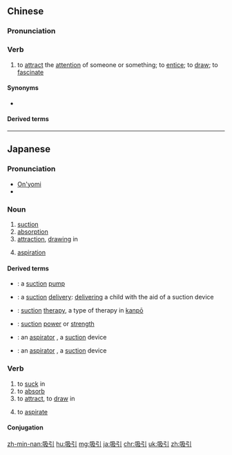 ==Chinese==
{{zh-forms}}

===Pronunciation===
{{zh-pron
|m=xīyǐn
|c=kap1 jan5
|h=pfs=khip-yîn
|mn=khip-ín
|ma=Zh-xiyin.ogg
|cat=v
}}

===Verb===
{{zh-verb}}

# to [[attract]] the [[attention]] of someone or something; to [[entice]]; to [[draw]]; to [[fascinate]]
#: {{zh-x|吸引 眼球|to '''catch''' people's eyes}}

====Synonyms====
* {{zh-l|招引}}

====Derived terms====
{{zh-der|吸引力}}

----

==Japanese==
{{ja-kanjitab|きゅう|いん|yomi=on}}

===Pronunciation===
* [[音読み|On'yomi]]
* {{IPA|lang=ja|[kjɯᵝːĩɴ]}}

===Noun===
{{ja-noun|きゅういん|hhira=きふいん}}

# [[suction]]
# [[absorption]]
# [[attraction]], [[drawing]] in
# {{lb|ja|sort=きゅういん|medical}} [[aspiration]]

====Derived terms====
* {{ja-r|吸引ポンプ|きゅういん ポンプ}}: a [[suction]] [[pump]]
* {{ja-r|吸引分娩|きゅういん ぶんべん}}: a [[suction]] [[delivery]]: [[delivering]] a child with the aid of a suction device
* {{ja-r|吸引療法|きゅういん りょうほう}}: [[suction]] [[therapy]], a type of therapy in [[w:Kanpo|kanpō]]
* {{ja-r|吸引力|きゅういんりょく}}: [[suction]] [[power]] or [[strength]]
* {{ja-r|吸引器|きゅういんき}}: an [[aspirator]] {{qualifier|a device}}, a [[suction]] device
* {{ja-r|吸引装置|きゅういん そうち}}: an [[aspirator]] {{qualifier|a device}}, a [[suction]] device

===Verb===
{{ja-verb-suru|きゅういん|hhira=きふいん}}

# to [[suck]] in
# to [[absorb]]
# to [[attract]], to [[draw]] in
# {{lb|ja|sort=きゅういん|medical}} to [[aspirate]]

====Conjugation====
{{ja-suru|きゅういん}}

[[zh-min-nan:吸引]]
[[hu:吸引]]
[[mg:吸引]]
[[ja:吸引]]
[[chr:吸引]]
[[uk:吸引]]
[[zh:吸引]]